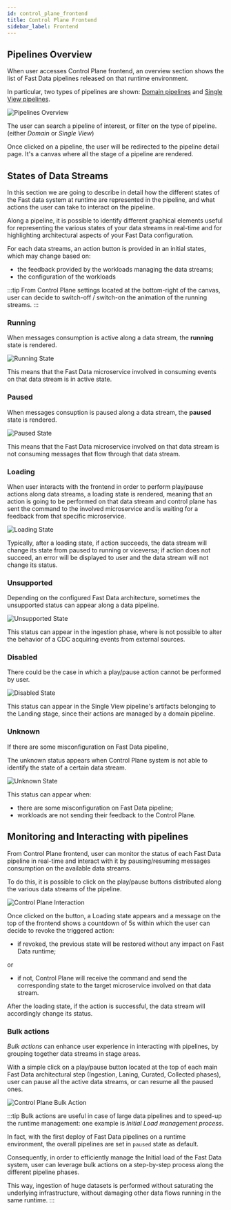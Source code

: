 ```yaml
---
id: control_plane_frontend
title: Control Plane Frontend
sidebar_label: Frontend
---
```



## Pipelines Overview

When user accesses Control Plane frontend, an overview section shows the list of Fast Data pipelines released on that runtime environment.  

In particular, two types of pipelines are shown: [Domain pipelines](/fast_data/runtime_management/overview.mdx#domain-pipeline) and [Single View pipelines](/fast_data/runtime_management/overview.mdx#single-view-pipeline).

![Pipelines Overview](img/pipelines_overview.png)

The user can search a pipeline of interest, or filter on the type of pipeline. (either _Domain_ or _Single View_)

Once clicked on a pipeline, the user will be redirected to the pipeline detail page. It's a canvas where all the stage of a pipeline are rendered.

## States of Data Streams

In this section we are going to describe in detail how the different states of the Fast data system at runtime are represented in the pipeline, and what actions the user can take to interact on the pipeline.  

Along a pipeline, it is possible to identify different graphical elements useful for representing the various states of your data streams 
in real-time and for highlighting architectural aspects of your Fast Data configuration.

For each data streams, an action button is provided in an initial states, which may change based on:
- the feedback provided by the workloads managing the data streams;
- the configuration of the workloads

:::tip
From Control Plane settings located at the bottom-right of the canvas, user can decide to switch-off / switch-on the animation of the running streams.
:::

### Running

When messages consumption is active along a data stream, the __running__ state is rendered. 

![Running State](img/running_state.png)

This means that the Fast Data microservice involved in consuming events on that data stream is in active state.  

### Paused

When messages consuption is paused along a data stream, the __paused__ state is rendered. 

<div style={{display: 'flex', justifyContent: 'center'}}>
  <div style={{display: 'flex', width: '500px'}}> 

![Paused State](img/running_state.png)

  </div>
</div>

This means that the Fast Data microservice involved on that data stream is not consuming messages that flow through that data stream.

### Loading

When user interacts with the frontend in order to perform play/pause actions along data streams, a loading state is rendered, meaning 
that an action is going to be performed on that data stream and control plane has sent the command to the involved microservice and 
is waiting for a feedback from that specific microservice.  

<div style={{display: 'flex', justifyContent: 'center'}}>
  <div style={{display: 'flex', width: '500px'}}> 

![Loading State](img/loading_state.png)

  </div>
</div>

Typically, after a loading state, if action succeeds, the data stream will change its state from paused to running or viceversa; if action does not succeed, an error will be displayed to user and the data stream will not change its status.

### Unsupported

Depending on the configured Fast Data architecture, sometimes the unsupported status can appear along a data pipeline. 

<div style={{display: 'flex', justifyContent: 'center'}}>
  <div style={{display: 'flex', width: '500px'}}> 

![Unsupported State](img/unsupported_state.png)

  </div>
</div>

This status can appear in the ingestion phase, where is not possible to alter the behavior of a CDC acquiring events from external sources.

### Disabled

There could be the case in which a play/pause action cannot be performed by user. 

<div style={{display: 'flex', justifyContent: 'center'}}>
  <div style={{display: 'flex', width: '500px'}}> 

![Disabled State](img/disabled_state.png)

  </div>
</div>

This status can appear in the Single View pipeline's artifacts belonging to the Landing stage, 
since their actions are managed by a domain pipeline.

### Unknown

If there are some misconfiguration on Fast Data pipeline, 

The unknown status appears when Control Plane system is not able to identify the state of a certain data stream.

<div style={{display: 'flex', justifyContent: 'center'}}>
  <div style={{display: 'flex', width: '500px'}}> 

![Unknown State](img/unknown_state.png)

  </div>
</div>

This status can appear when: 

- there are some misconfiguration on Fast Data pipeline;
- workloads are not sending their feedback to the Control Plane.

## Monitoring and Interacting with pipelines

From Control Plane frontend, user can monitor the status of each Fast Data pipeline in real-time and interact with 
it by pausing/resuming messages consumption on the available data streams. 

To do this, it is possible to click on the play/pause buttons distributed along the various data streams of the pipeline.  

![Control Plane Interaction](img/pipeline_artifact_interaction.gif)

Once clicked on the button, a Loading state appears and a message on the top of the frontend shows a countdown of 5s within 
which the user can decide to revoke the triggered action:
- if revoked, the previous state will be restored without any impact on Fast Data runtime; 

or

- if not, Control Plane will receive the command and send the corresponding state to the target microservice involved on that data stream. 

After the loading state, if the action is successful, the data stream will accordingly change its status.

### Bulk actions

_Bulk actions_ can enhance user experience in interacting with pipelines, by grouping together data streams in stage areas. 

With a simple click on a play/pause button located at the top of each main Fast Data architectural step 
(Ingestion, Laning, Curated, Collected phases), user can pause all the active data streams, or can resume all the paused ones.

![Control Plane Bulk Action](img/bulk_action.gif)



:::tip 
Bulk actions are useful in case of large data pipelines and to speed-up the runtime management: 
one example is _Initial Load management process_. 

In fact, with the first deploy of Fast Data pipelines on a runtime environment, the overall pipelines are set in `paused` state as default. 

Consequently, in order to efficiently manage the Initial load of the Fast Data system, user can leverage bulk actions on a step-by-step process 
along the different pipeline phases.

This way, ingestion of huge datasets is performed without saturating the underlying infrastructure, without damaging other data flows 
running in the same runtime. 
:::